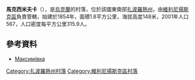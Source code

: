 {{coord|48|2|45|N|35|39|53|E|scale:30000|display=title}}

'''馬克西米夫卡'''（{{lang-uk|Максимівка}}），是[[烏克蘭|烏克蘭]]的村落，位於該國東南部[[扎波羅熱州|扎波羅熱州]]，由[[維利尼揚斯克區|維利尼揚斯克區]]負責管轄，始建於1854年，面積1.8平方公里，海拔高度148米，2001年人口567，人口密度每平方公里315.9人。

==參考資料==
* [http://gska2.rada.gov.ua/pls/z7502/A005?rdat1=02.01.2008&rf7571=12109 Максимівка]{{dead link|date=2018年5月 |bot=InternetArchiveBot |fix-attempted=yes }}

[[Category:扎波羅熱州村落|Category:扎波羅熱州村落]]
[[Category:維利尼揚斯克區村落|Category:維利尼揚斯克區村落]]


{{Zaporizhia-geo-stub}}